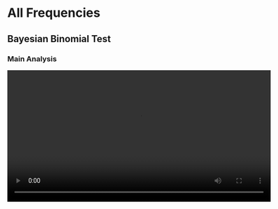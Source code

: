 # All Frequencies

## Bayesian Binomial Test

### Main Analysis

<video width="600" controls><source src="/assets/videos/5_All_Frequencies/Bayesian_Binomial_Test/Bayesian_Binomial_Test_1_Main-Analysis.mp4" type="video/mp4">Your browser does not support the video tag.</video>

## Bayesian Contingency Table

### Main Analysis

<video width="600" controls><source src="/assets/videos/5_All_Frequencies/Bayesian_Contingency_Table/Bayesian_Contingency_Table_1_Main-Analysis.mp4" type="video/mp4">Your browser does not support the video tag.</video>

## Binomial Test

### Main Analysis

<video width="600" controls><source src="/assets/videos/5_All_Frequencies/Binomial_Test/Binomial_Test_1_Main-Analysis.mp4" type="video/mp4">Your browser does not support the video tag.</video>

## Contingency Table

### Main Analysis

<video width="600" controls><source src="/assets/videos/5_All_Frequencies/Contingency_Table/Contingency_1_Main-Analysis.mp4" type="video/mp4">Your browser does not support the video tag.</video>

